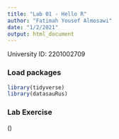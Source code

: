 ```yaml
---
title: "Lab 01 - Hello R"
author: "Fatimah Yousef Almosawi"
date: "1/2/2021"
output: html_document
---
```


University ID: 2201002709

### Load packages

```r
library(tidyverse) 
library(datasauRus)
```


### Lab Exercise
()